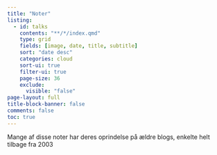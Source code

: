 ```yaml
---
title: "Noter"
listing:
  - id: talks
    contents: "**/*/index.qmd"
    type: grid
    fields: [image, date, title, subtitle]
    sort: "date desc"
    categories: cloud
    sort-ui: true
    filter-ui: true
    page-size: 36
    exclude: 
      visible: "false"
page-layout: full
title-block-banner: false
comments: false
toc: true
---
```

<!-- https://beamilz.com/posts/en  for yderligere struktur. -->

Mange af disse noter har deres oprindelse på ældre blogs, enkelte helt tilbage
fra 2003

::: {#notes}
:::
